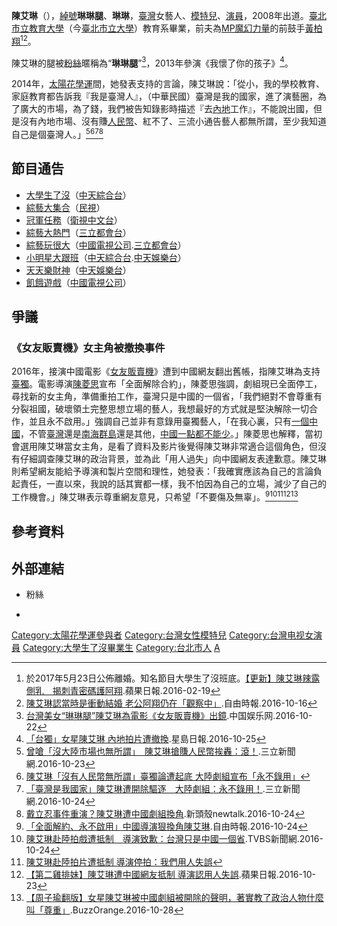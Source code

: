 {{藝人
| 姓名 = 陳艾琳
| 類型 = 女演員
| 圖片 = 
| 圖片尺寸 = 
| 圖片簡介 = 
| 本名 = 陳艾琳
| 羅馬拼音 = Chen Ai Ling
| 英文名 = Irene
| 暱稱 = 琳琳腿、琳琳、00
| 國籍 = {{ROC}}
| 出生日期 = {{birth_date_and_age|1989|5|1}}
| 出生地 = {{ROCTW}}[[臺北市|臺北市]]
| 職業 = [[藝人|藝人]]、[[演員|演員]]、[[模特兒|模特兒]]
| 教育程度 = [[臺北市立教育大學|臺北市立教育大學]]（今[[臺北市立大學|臺北市立大學]]）
| 配偶 = {{marriage|[[黃柏翔|黃柏翔]]|2015|2017|reason=divorced}}<br>{{marriage|顏庭笙（Alex）|2019年5月1日}}
| 兒女 = 1女
| 活躍年代 = 2008年至今
| 經紀公司 = 
| 相關團體 = 
| imdb = 
}}

'''陳艾琳'''（{{bd|1989年|5月1日}}），[[綽號|綽號]]'''琳琳腿'''、'''琳琳'''，[[臺灣|臺灣]]女藝人、[[模特兒|模特兒]]、[[演員|演員]]，2008年出道。[[臺北市立教育大學|臺北市立教育大學]]（今[[臺北市立大學|臺北市立大學]]）教育系畢業，前夫為[[MP魔幻力量|MP魔幻力量]]的前鼓手[[黃柏翔|黃柏翔]]<ref>於2017年5月23日公佈離婚。知名節目大學生了沒班底。[https://tw.appledaily.com/entertainment/20160219/3YTJCAD5V35YKIJ6P6T67AVJW4/ 【更新】陳艾琳辣露側乳　揭刺青密碼護阿翔].蘋果日報.2016-02-19</ref><ref>[http://ent.ltn.com.tw/m/news/breakingnews/1857799 陳艾琳認當時是衝動結婚 老公阿翔仍在「觀察中」].自由時報.2016-10-16</ref>。

陳艾琳的腿被[[粉絲|粉絲]]暱稱為“'''琳琳腿'''”<ref>[http://www.yule.com.cn/html/201610/23500.html 台灣美女“琳琳腿”陳艾琳為電影《女友販賣機》出鏡].中国娱乐网.2016-10-22</ref>，2013年參演《我懷了你的孩子》<ref>[https://hk.news.yahoo.com/%E5%8F%B0%E7%8D%A8-%E5%A5%B3%E6%98%9F%E9%99%B3%E8%89%BE%E7%90%B3-%E5%85%A7%E5%9C%B0%E6%8B%8D%E7%89%87%E9%81%AD%E6%92%A4%E6%8F%9B-221113099.html 「台獨」女星陳艾琳 內地拍片遭撤換].星島日報.2016-10-25</ref>。

2014年，[[太陽花學運|太陽花學運]]間，她發表支持的言論，陳艾琳說：「從小，我的學校教育、家庭教育都告訴我『我是臺灣人』，（中華民國）臺灣是我的國家，進了演藝圈，為了廣大的市場，為了錢，我們被告知錄影時描述『去[[內地|內地]]工作』，不能說出國，但是沒有內地市場、沒有賺[[人民幣|人民幣]]、紅不了、三流小通告藝人都無所謂，至少我知道自己是個臺灣人。」<ref>[http://www.setn.com/News.aspx?NewsID=192301 曾嗆「沒大陸市場也無所謂」　陳艾琳搶賺人民幣挨轟：滾！].三立新聞網.2016-10-23</ref><ref>[http://bepo.ctitv.com.tw/2016/10/136708/ 陳艾琳「沒有人民幣無所謂」臺獨論遭起底 大陸劇組宣布「永不錄用」]{{dead link}}</ref><ref>[http://www.setn.com/News.aspx?NewsID=192544 「臺灣是我國家」陳艾琳遭開除驅逐　大陸劇組：永不錄用！].三立新聞網.2016-10-24</ref><ref>[https://newtalk.tw/news/view/2016-10-24/78452 戴立忍事件重演？陳艾琳遭中國劇組換角].新頭殼newtalk.2016-10-24</ref>

== 節目通告 ==
*[[大學生了沒|大學生了沒]]（[[中天綜合台|中天綜合台]]）
*[[綜藝大集合|綜藝大集合]]（[[民視|民視]]）
*[[冠軍任務|冠軍任務]]（[[衛視中文台|衛視中文台]]）
*[[綜藝大熱門|綜藝大熱門]]（[[三立都會台|三立都會台]]） 
*[[綜藝玩很大|綜藝玩很大]]（[[中國電視公司|中國電視公司]].[[三立都會台|三立都會台]]）
*[[小明星大跟班|小明星大跟班]]（[[中天綜合台|中天綜合台]].[[中天娛樂台|中天娛樂台]]）
*[[天天樂財神|天天樂財神]]（[[中天娛樂台|中天娛樂台]]）
*[[飢餓遊戲_(電視節目)|飢餓遊戲]]（[[中國電視公司|中國電視公司]]）
== 爭議 ==
=== 《女友販賣機》女主角被撤換事件 ===
2016年，接演中國電影《[[女友販賣機|女友販賣機]]》遭到中國網友翻出舊帳，指陳艾琳為支持[[臺獨|臺獨]]。電影導演[[陳菱思|陳菱思]]宣布「全面解除合約」，陳菱思強調，劇組現已全面停工，尋找新的女主角，準備重拍工作，臺灣只是中國的一個省，「我們絕對不會尊重有分裂祖國，破壞領土完整思想立場的藝人，我想最好的方式就是堅決解除一切合作，並且永不啟用。」強調自己並非有意錄用臺獨藝人，「在我心裏，只有[[一個中國|一個中國]]，不管[[臺灣|臺灣]]還是[[南海群島|南海群島]]還是其他，[[中國一點都不能少|中國一點都不能少]]。」陳菱思也解釋，當初會選用陳艾琳當女主角，是看了資料及影片後覺得陳艾琳非常適合這個角色，但沒有仔細調查陳艾琳的政治背景，並為此「用人過失」向中國網友表達歉意。陳艾琳則希望網友能給予導演和製片空間和理性，她發表：「我確實應該為自己的言論負起責任，一直以來，我說的話其實都一樣，我不怕因為自己的立場，減少了自己的工作機會。」陳艾琳表示尊重網友意見，只希望「不要傷及無辜」。<ref>[http://ent.ltn.com.tw/m/news/breakingnews/1865346 「全面解約、永不啟用」中國導演狠換角陳艾琳].自由時報.2016-10-24</ref><ref>[http://news.tvbs.com.tw/entertainment/681447 陳艾琳赴陸拍戲遭抵制　導演致歉：台灣只是中國一個省].TVBS新聞網.2016-10-24</ref><ref>[http://tube.chinatimes.com/20161024002254-261409 陳艾琳赴陸拍片遭抵制 導演停拍：我們用人失誤]{{dead link}}</ref><ref>[https://tw.appledaily.com/entertainment/20161023/533A7AZZBXCUYV7VQV4NNUMZN4/ 【第二雞排妹】陳艾琳遭中國網友抵制 導演認用人失誤].蘋果日報.2016-10-23</ref><ref>[https://buzzorange.com/2016/10/28/china-fired-chen/  【周子瑜翻版】女星陳艾琳被中國劇組被開除的聲明，著實教了政治人物什麼叫「尊重」].BuzzOrange.2016-10-28</ref>

==參考資料==
{{Reflist|2}}

==外部連結==
* {{facebook|chenailing51|陳艾琳}}粉絲
* {{Instagram|chen_ai_ling51|陳艾琳}}
[[Category:太陽花學運參與者|Category:太陽花學運參與者]]
[[Category:台灣女性模特兒|Category:台灣女性模特兒]]
[[Category:台灣电视女演員|Category:台灣电视女演員]]
[[Category:大學生了沒畢業生|Category:大學生了沒畢業生]]
[[Category:台北市人|Category:台北市人]]
[[Category:陈姓|A]]